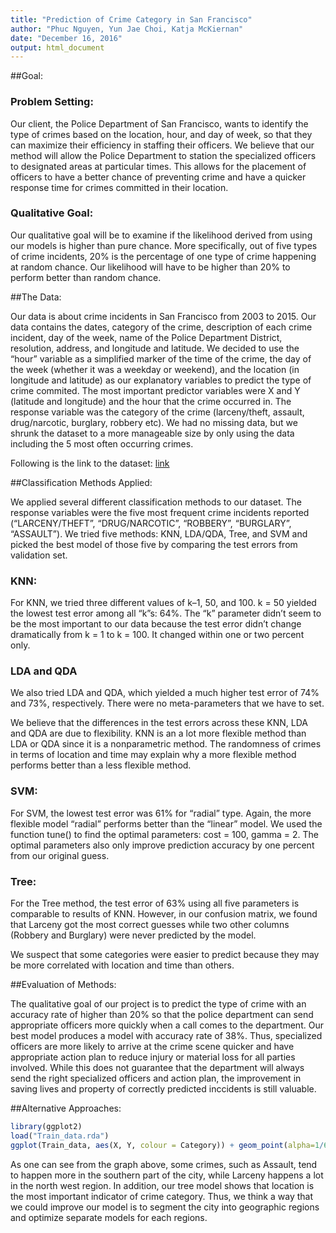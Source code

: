 ```yaml
---
title: "Prediction of Crime Category in San Francisco"
author: "Phuc Nguyen, Yun Jae Choi, Katja McKiernan"
date: "December 16, 2016"
output: html_document
---
```


##Goal:

### Problem Setting:

Our client, the Police Department of San Francisco, wants to identify the type of crimes based on the location, hour, and day of week, so that they can maximize their efficiency in staffing their officers. We believe that our method will allow the Police Department to station the specialized officers to designated areas at particular times. This allows for the placement of officers to have a better chance of preventing crime and have a quicker response time for crimes committed in their location. 

### Qualitative Goal:

Our qualitative goal will be to examine if the likelihood derived from using our models is higher than pure chance. More specifically, out of five types of crime incidents, 20% is the percentage of one type of crime happening at random chance. Our likelihood will have to be higher than 20% to perform better than random chance. 

##The Data:

Our data is about crime incidents in San Francisco from 2003 to 2015. Our data contains the dates, category of the crime, description of each crime incident, day of the week, name of the Police Department District, resolution, address, and longitude and latitude. We decided to use the  “hour” variable as a simplified marker of the time of the crime, the day of the week (whether it was a weekday or weekend), and the location (in longitude and latitude) as our explanatory variables to predict the type of crime commited. The most important predictor variables were X and Y (latitude and longitude) and the hour that the crime occurred in. The response variable was the category of the crime (larceny/theft, assault, drug/narcotic, burglary, robbery etc). We had no missing data, but we shrunk the dataset to a more manageable size by only using the data including the 5 most often occurring crimes. 

Following is the link to the dataset: [link](https://www.kaggle.com/c/sf-crime/data)

##Classification Methods Applied:

We applied several different classification methods to our dataset. The response variables were the five most frequent crime incidents reported ("LARCENY/THEFT", "DRUG/NARCOTIC", "ROBBERY", "BURGLARY", "ASSAULT"). We tried five methods: KNN, LDA/QDA, Tree, and SVM and picked the best model of those five by comparing the test errors from validation set.

### KNN:
For KNN, we tried three different values of k--1, 50, and 100. k = 50 yielded the lowest test error among all “k”s: 64%. The “k” parameter didn’t seem to be the most important to our data because the test error didn’t change dramatically from k = 1 to k = 100. It changed within one or two percent only. 

### LDA and QDA
We also tried LDA and QDA, which yielded a much higher test error of 74% and 73%, respectively. There were no meta-parameters that we have to set. 

We believe that the differences in the test errors across these KNN, LDA and QDA are due to flexibility. KNN is an a lot more flexible method than LDA or QDA since it is a nonparametric method.  The randomness of crimes in terms of location and time may explain why a more flexible method performs better than a less flexible method.

### SVM:
For SVM, the lowest test error was 61% for “radial” type. Again, the more flexible model "radial" performs better than the "linear" model. We used the function tune() to find the optimal parameters: cost = 100, gamma = 2. The optimal parameters also only improve prediction accuracy by one percent from our original guess.

### Tree:
For the Tree method, the test error of 63% using all five parameters is comparable to results of KNN. However, in our confusion matrix, we found that Larceny got the most correct guesses while two other columns (Robbery and Burglary) were never predicted by the model. 


We suspect that some categories were easier to predict because they may be more correlated with location and time than others. 

##Evaluation of Methods:

The qualitative goal of our project is to predict the type of crime with an accuracy rate of higher than 20% so that the police department can send appropriate officers more quickly when a call comes to the department. Our best model produces a model with accuracy rate of 38%. Thus, specialized officers are more likely to arrive at the crime scene quicker and have appropriate action plan to reduce injury or material loss for all parties involved. While this does not guarantee that the department will always send the right specialized officers and action plan, the improvement in saving lives and property of correctly predicted inccidents is still valuable.

##Alternative Approaches:

```r
library(ggplot2)
load("Train_data.rda")
ggplot(Train_data, aes(X, Y, colour = Category)) + geom_point(alpha=1/6) + xlim(-122.35, -122.55) + ylim(37.7,37.85)
```

As one can see from the graph above, some crimes, such as Assault, tend to happen more in the southern part of the city, while Larceny happens a lot in the north west region. In addition, our tree model shows that location is the most important indicator of crime category. Thus, we think a way that we could improve our model is to segment the city into geographic regions and optimize separate models for each regions. 
